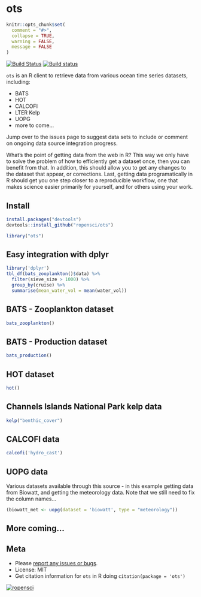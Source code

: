 ots
===

```r
knitr::opts_chunk$set(
  comment = "#>",
  collapse = TRUE,
  warning = FALSE, 
  message = FALSE
)
```

[![Build Status](https://api.travis-ci.org/ropensci/ots.png)](https://travis-ci.org/ropensci/ots)
[![Build status](https://ci.appveyor.com/api/projects/status/cad6l6aibktrvau9/branch/master?svg=true)](https://ci.appveyor.com/project/sckott/ots/branch/master)

`ots` is an R client to retrieve data from various ocean time series datasets, including:

* BATS
* HOT
* CALCOFI
* LTER Kelp
* UOPG
* more to come...

Jump over to the issues page to suggest data sets to include or comment on ongoing data source integration progress.

What's the point of getting data from the web in R? This way we only have to solve the problem of how to efficiently get a dataset once, then you can benefit from that. In addition, this should allow you to get any changes to the dataset that appear, or corrections. Last, getting data programatically in R should get you one step closer to a reproducible workflow, one that makes science easier primarily for yourself, and for others using your work.

## Install

```r
install.packages("devtools")
devtools::install_github("ropensci/ots")
```

```r
library("ots")
```

## Easy integration with dplyr

```r
library('dplyr')
tbl_df(bats_zooplankton()$data) %>% 
  filter(sieve_size > 1000) %>% 
  group_by(cruise) %>% 
  summarise(mean_water_vol = mean(water_vol))
```

## BATS - Zooplankton dataset

```r
bats_zooplankton()
```

## BATS - Production dataset

```r
bats_production()
```

## HOT dataset

```r
hot()
```

## Channels Islands National Park kelp data

```r
kelp("benthic_cover")
```

## CALCOFI data

```r
calcofi('hydro_cast')
```

## UOPG data

Various datasets available through this source - in this example getting data from Biowatt, and getting the meteorology data. Note that we still need to fix the column names...

```r
(biowatt_met <- uopg(dataset = 'biowatt', type = "meteorology"))
```

## More coming...

## Meta

* Please [report any issues or bugs](https://github.com/ropensci/ots/issues).
* License: MIT
* Get citation information for `ots` in R doing `citation(package = 'ots')`

[![ropensci](http://ropensci.org/public_images/github_footer.png)](http://ropensci.org)
